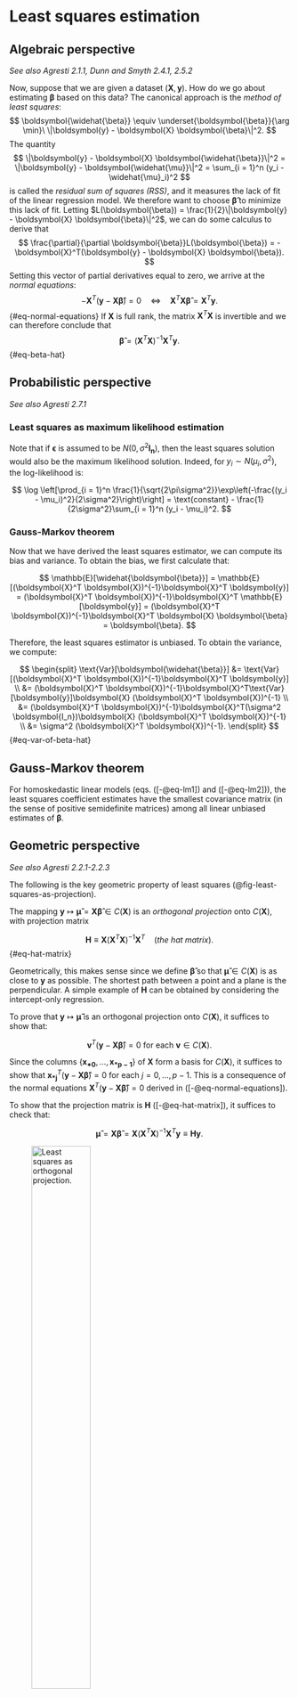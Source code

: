 # Least squares estimation

## Algebraic perspective

*See also Agresti 2.1.1, Dunn and Smyth 2.4.1, 2.5.2*

Now, suppose that we are given a dataset $(\boldsymbol{X}, \boldsymbol{y})$. How do we go about estimating $\boldsymbol{\beta}$ based on this data? The canonical approach is the *method of least squares*:
$$
\boldsymbol{\widehat{\beta}} \equiv \underset{\boldsymbol{\beta}}{\arg \min}\ \|\boldsymbol{y} - \boldsymbol{X} \boldsymbol{\beta}\|^2.
$$
The quantity
$$
\|\boldsymbol{y} - \boldsymbol{X} \boldsymbol{\widehat{\beta}}\|^2 = \|\boldsymbol{y} - \boldsymbol{\widehat{\mu}}\|^2 = \sum_{i = 1}^n (y_i - \widehat{\mu}_i)^2
$$
is called the *residual sum of squares (RSS)*, and it measures the lack of fit of the linear regression model. We therefore want to choose $\boldsymbol{\widehat{\beta}}$ to minimize this lack of fit. Letting $L(\boldsymbol{\beta}) = \frac{1}{2}\|\boldsymbol{y} - \boldsymbol{X} \boldsymbol{\beta}\|^2$, we can do some calculus to derive that
$$
\frac{\partial}{\partial \boldsymbol{\beta}}L(\boldsymbol{\beta}) = -\boldsymbol{X}^T(\boldsymbol{y} - \boldsymbol{X} \boldsymbol{\beta}).
$$
Setting this vector of partial derivatives equal to zero, we arrive at the *normal equations*:
$$
-\boldsymbol{X}^T(\boldsymbol{y} - \boldsymbol{X} \boldsymbol{\widehat{\beta}}) = 0 \quad \Longleftrightarrow \quad \boldsymbol{X}^T \boldsymbol{X} \boldsymbol{\widehat{\beta}} = \boldsymbol{X}^T \boldsymbol{y}.
$${#eq-normal-equations}
If $\boldsymbol{X}$ is full rank, the matrix $\boldsymbol{X}^T \boldsymbol{X}$ is invertible and we can therefore conclude that
$$
\boldsymbol{\widehat{\beta}} = (\boldsymbol{X}^T \boldsymbol{X})^{-1}\boldsymbol{X}^T \boldsymbol{y}.
$${#eq-beta-hat}

## Probabilistic perspective

*See also Agresti 2.7.1*

### Least squares as maximum likelihood estimation

Note that if $\boldsymbol{\epsilon}$ is assumed to be $N(0,\sigma^2 \boldsymbol{I_n})$, then the least squares solution would also be the maximum likelihood solution. Indeed, for $y_i \sim N(\mu_i, \sigma^2)$, the log-likelihood is:

$$
\log \left[\prod_{i = 1}^n \frac{1}{\sqrt{2\pi\sigma^2}}\exp\left(-\frac{(y_i - \mu_i)^2}{2\sigma^2}\right)\right] = \text{constant} - \frac{1}{2\sigma^2}\sum_{i = 1}^n (y_i - \mu_i)^2.
$$

### Gauss-Markov theorem

Now that we have derived the least squares estimator, we can compute its bias and variance. To obtain the bias, we first calculate that:

$$
\mathbb{E}[\widehat{\boldsymbol{\beta}}] = \mathbb{E}[(\boldsymbol{X}^T \boldsymbol{X})^{-1}\boldsymbol{X}^T \boldsymbol{y}] = (\boldsymbol{X}^T \boldsymbol{X})^{-1}\boldsymbol{X}^T \mathbb{E}[\boldsymbol{y}] = (\boldsymbol{X}^T \boldsymbol{X})^{-1}\boldsymbol{X}^T \boldsymbol{X} \boldsymbol{\beta} = \boldsymbol{\beta}.
$$

Therefore, the least squares estimator is unbiased. To obtain the variance, we compute:

$$
\begin{split}
\text{Var}[\boldsymbol{\widehat{\beta}}] &= \text{Var}[(\boldsymbol{X}^T \boldsymbol{X})^{-1}\boldsymbol{X}^T \boldsymbol{y}] \\
&= (\boldsymbol{X}^T \boldsymbol{X})^{-1}\boldsymbol{X}^T\text{Var}[\boldsymbol{y}]\boldsymbol{X} (\boldsymbol{X}^T \boldsymbol{X})^{-1} \\
&= (\boldsymbol{X}^T \boldsymbol{X})^{-1}\boldsymbol{X}^T(\sigma^2 \boldsymbol{I_n})\boldsymbol{X} (\boldsymbol{X}^T \boldsymbol{X})^{-1} \\
&= \sigma^2 (\boldsymbol{X}^T \boldsymbol{X})^{-1}.
\end{split}
$$ {#eq-var-of-beta-hat}

::: {#thm-gauss-markov}

## Gauss-Markov theorem

For homoskedastic linear models (eqs. ([-@eq-lm1]) and ([-@eq-lm2])), the least squares coefficient estimates have the smallest covariance matrix (in the sense of positive semidefinite matrices) among all linear unbiased estimates of $\boldsymbol{\beta}$.

:::

## Geometric perspective

*See also Agresti 2.2.1-2.2.3*

The following is the key geometric property of least squares (@fig-least-squares-as-projection).

::: {#prp-orthogonal-projection}

The mapping $\boldsymbol{y} \mapsto \boldsymbol{\widehat{\mu}} = \boldsymbol{X}\boldsymbol{\widehat{\beta}} \in C(\boldsymbol{X})$ is an *orthogonal projection* onto $C(\boldsymbol{X})$, with projection matrix

$$
\boldsymbol{H} \equiv  \boldsymbol{X}(\boldsymbol{X}^T \boldsymbol{X})^{-1}\boldsymbol{X}^T \quad (\textit{the hat matrix}).
$$ {#eq-hat-matrix}
:::

Geometrically, this makes sense since we define $\boldsymbol{\widehat{\beta}}$ so that $\boldsymbol{\widehat{\mu}} \in C(\boldsymbol{X})$ is as close to $\boldsymbol{y}$ as possible. The shortest path between a point and a plane is the perpendicular. A simple example of $\boldsymbol{H}$ can be obtained by considering the intercept-only regression.

::: {.proof}
To prove that $\boldsymbol{y} \mapsto \boldsymbol{\widehat{\mu}}$ is an orthogonal projection onto $C(\boldsymbol{X})$, it suffices to show that:

$$
\boldsymbol{v}^T (\boldsymbol{y} - \boldsymbol{X} \boldsymbol{\widehat{\beta}}) = 0 \text{ for each } \boldsymbol{v} \in C(\boldsymbol{X}).
$$

Since the columns $\{\boldsymbol{x_{*0}}, \dots, \boldsymbol{x_{*p-1}}\}$ of $\boldsymbol{X}$ form a basis for $C(\boldsymbol{X})$, it suffices to show that $\boldsymbol{x_{*j}}^T (\boldsymbol{y} - \boldsymbol{X} \boldsymbol{\widehat{\beta}}) = 0$ for each $j = 0, \dots, p-1$. This is a consequence of the normal equations $\boldsymbol{X}^T(\boldsymbol{y} - \boldsymbol{X}\boldsymbol{\widehat{\beta}}) = 0$ derived in ([-@eq-normal-equations]).

To show that the projection matrix is $\boldsymbol{H}$ ([-@eq-hat-matrix]), it suffices to check that:

$$
\boldsymbol{\widehat{\mu}} = \boldsymbol{X}\boldsymbol{\widehat{\beta}} = \boldsymbol{X}(\boldsymbol{X}^T \boldsymbol{X})^{-1}\boldsymbol{X}^T \boldsymbol{y} \equiv \boldsymbol{H} \boldsymbol{y}.
$$
:::

![Least squares as orthogonal projection.](figures/least-squares-as-projection.png){#fig-least-squares-as-projection width=50%}

::: {#prp-projection-matrices}

If $\boldsymbol{P}$ is an orthogonal projection onto a subspace $\boldsymbol{W}$, then:

1. $\boldsymbol{P}$ is idempotent, i.e., $\boldsymbol{P}^2 = \boldsymbol{P}$.
2. For all $\boldsymbol{v} \in \boldsymbol{W}$, we have $\boldsymbol{P}\boldsymbol{v} = \boldsymbol{v}$, and for all $\boldsymbol{v} \in \boldsymbol{W}^{\perp}$, we have $\boldsymbol{P} \boldsymbol{v} = 0$.
3. $\text{trace}(\boldsymbol{P}) = \text{dim}(\boldsymbol{W})$.
:::

One consequence of the geometric interpretation of least squares is that the fitted values $\boldsymbol{\widehat{\mu}}$ depend on $\boldsymbol{X}$ only through $C(\boldsymbol{X})$. As we will see in Homework 1, there are many different model matrices $\boldsymbol{X}$ leading to the same model space. Essentially, this reflects the fact that there are many different bases for the same vector space. Consider, for example, changing the units on the columns of $\boldsymbol{X}$. It can be verified that not just the fitted values $\boldsymbol{\widehat{\mu}}$ but also the predictions on a new set of features remain invariant to reparametrization (this follows from parts (a) and (b) of Homework 1 Problem 1). Therefore, while reparametrization can have a huge impact on the fitted coefficients, it has no impact on the predictions of linear regression.
